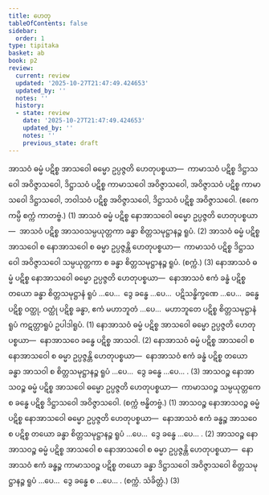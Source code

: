 ```yaml
---
title: ဟေတု
tableOfContents: false
sidebar:
  order: 1
type: tipitaka
basket: ab
book: p2
review:
  current: review
  updated: '2025-10-27T21:47:49.424653'
  updated_by: ''
  notes: ''
  history:
  - state: review
    date: '2025-10-27T21:47:49.424653'
    updated_by: ''
    notes: ''
    previous_state: draft
---
```



<ReviewStatus review={frontmatter.review} showDetails={true} />

<HypothesisAnnotation frontmatter={frontmatter} />

<DynamicBreadcrumb />

<Division number="1" book="p2" e="ch" v="38" p="38">

<Paragraph number="969" book="p2">
အာသဝံ ဓမ္မံ ပဋိစ္စ အာသဝေါ ဓမ္မော ဥပ္ပဇ္ဇတိ ဟေတုပစ္စယာ—  ကာမာသဝံ ပဋိစ္စ ဒိဋ္ဌာသဝေါ အဝိဇ္ဇာသဝေါ, ဒိဋ္ဌာသဝံ ပဋိစ္စ ကာမာသဝေါ အဝိဇ္ဇာသဝေါ, အဝိဇ္ဇာသဝံ ပဋိစ္စ ကာမာသဝေါ ဒိဋ္ဌာသဝေါ, ဘဝါသဝံ ပဋိစ္စ အဝိဇ္ဇာသဝေါ, ဒိဋ္ဌာသဝံ ပဋိစ္စ အဝိဇ္ဇာသဝေါ. (ဧကေကမ္ပိ စက္ကံ ကာတဗ္ဗံ.) (1)
</Paragraph>

<Paragraph number="970" book="p2">
အာသဝံ ဓမ္မံ ပဋိစ္စ နောအာသဝေါ ဓမ္မော ဥပ္ပဇ္ဇတိ ဟေတုပစ္စယာ—  အာသဝံ ပဋိစ္စ အာသဝသမ္ပယုတ္တကာ ခန္ဓာ စိတ္တသမုဋ္ဌာနဉ္စ ရူပံ. (2)
</Paragraph>

<Paragraph number="971" book="p2">
အာသဝံ ဓမ္မံ ပဋိစ္စ အာသဝေါ စ နောအာသဝေါ စ ဓမ္မာ ဥပ္ပဇ္ဇန္တိ ဟေတုပစ္စယာ—  ကာမာသဝံ ပဋိစ္စ ဒိဋ္ဌာသဝေါ အဝိဇ္ဇာသဝေါ သမ္ပယုတ္တကာ စ ခန္ဓာ စိတ္တသမုဋ္ဌာနဉ္စ ရူပံ. (စက္ကံ.) (3)
</Paragraph>

</Division>
<Division number="2" book="p2" e="ch" v="38" p="38">

<Paragraph number="972" book="p2">
နောအာသဝံ ဓမ္မံ ပဋိစ္စ နောအာသဝေါ ဓမ္မော ဥပ္ပဇ္ဇတိ ဟေတုပစ္စယာ—  နောအာသဝံ ဧကံ ခန္ဓံ ပဋိစ္စ တယော ခန္ဓာ စိတ္တသမုဋ္ဌာနံ ရူပံ …ပေ…  ဒွေ ခန္ဓေ …ပေ…  ပဋိသန္ဓိက္ခဏေ …ပေ…  ခန္ဓေ ပဋိစ္စ ဝတ္ထု, ဝတ္ထုံ ပဋိစ္စ ခန္ဓာ, ဧကံ မဟာဘူတံ …ပေ…  မဟာဘူတေ ပဋိစ္စ စိတ္တသမုဋ္ဌာနံ ရူပံ ကဋတ္တာရူပံ ဥပါဒါရူပံ. (1)
</Paragraph>

<Paragraph number="973" book="p2">
နောအာသဝံ ဓမ္မံ ပဋိစ္စ အာသဝေါ ဓမ္မော ဥပ္ပဇ္ဇတိ ဟေတုပစ္စယာ—  နောအာသဝေ ခန္ဓေ ပဋိစ္စ အာသဝါ. (2)
</Paragraph>

<Paragraph number="974" book="p2">
နောအာသဝံ ဓမ္မံ ပဋိစ္စ အာသဝေါ စ နောအာသဝေါ စ ဓမ္မာ ဥပ္ပဇ္ဇန္တိ ဟေတုပစ္စယာ—  နောအာသဝံ ဧကံ ခန္ဓံ ပဋိစ္စ တယော ခန္ဓာ အာသဝါ စ စိတ္တသမုဋ္ဌာနဉ္စ ရူပံ …ပေ…  ဒွေ ခန္ဓေ …ပေ… . (3)
</Paragraph>

</Division>
<Division number="3" book="p2" e="ch" v="38" p="39">

<Paragraph number="975" book="p2">
အာသဝဉ္စ နောအာသဝဉ္စ ဓမ္မံ ပဋိစ္စ အာသဝေါ ဓမ္မော ဥပ္ပဇ္ဇတိ ဟေတုပစ္စယာ—  ကာမာသဝဉ္စ သမ္ပယုတ္တကေ စ ခန္ဓေ ပဋိစ္စ ဒိဋ္ဌာသဝေါ အဝိဇ္ဇာသဝေါ. (စက္ကံ ဗန္ဓိတဗ္ဗံ.) (1)
</Paragraph>

<Paragraph number="976" book="p2">
အာသဝဉ္စ နောအာသဝဉ္စ ဓမ္မံ ပဋိစ္စ နောအာသဝေါ ဓမ္မော ဥပ္ပဇ္ဇတိ ဟေတုပစ္စယာ—  နောအာသဝံ ဧကံ ခန္ဓဉ္စ အာသဝေ စ ပဋိစ္စ တယော ခန္ဓာ စိတ္တသမုဋ္ဌာနဉ္စ ရူပံ …ပေ…  ဒွေ ခန္ဓေ …ပေ… . (2)
</Paragraph>

<Paragraph number="977" book="p2">
အာသဝဉ္စ နောအာသဝဉ္စ ဓမ္မံ ပဋိစ္စ အာသဝေါ စ နောအာသဝေါ စ ဓမ္မာ ဥပ္ပဇ္ဇန္တိ ဟေတုပစ္စယာ—  နောအာသဝံ ဧကံ ခန္ဓဉ္စ ကာမာသဝဉ္စ ပဋိစ္စ တယော ခန္ဓာ ဒိဋ္ဌာသဝေါ အဝိဇ္ဇာသဝေါ စိတ္တသမုဋ္ဌာနဉ္စ ရူပံ …ပေ…  ဒွေ ခန္ဓေ စ …ပေ… . (စက္ကံ. သံခိတ္တံ.) (3)
</Paragraph>
</Division>